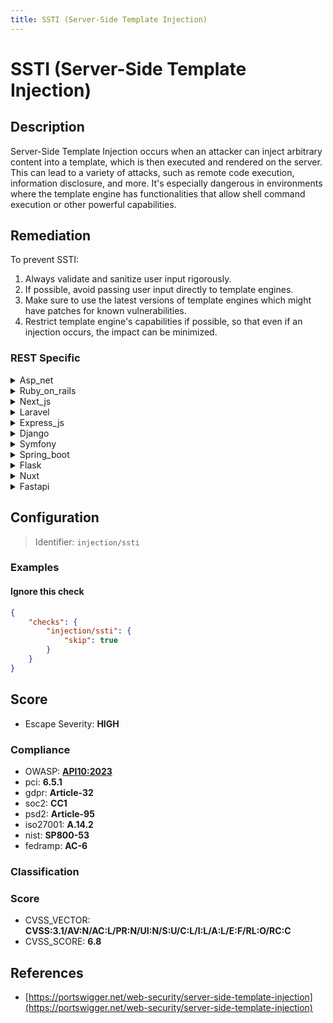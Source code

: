 ```yaml
---
title: SSTI (Server-Side Template Injection)
---
```


# SSTI (Server-Side Template Injection)

## Description

Server-Side Template Injection occurs when an attacker can inject arbitrary content into a template, which is then executed and rendered on the server. This can lead to a variety of attacks, such as remote code execution, information disclosure, and more.
It's especially dangerous in environments where the template engine has functionalities that allow shell command execution or other powerful capabilities.


## Remediation

To prevent SSTI:

1. Always validate and sanitize user input rigorously.
2. If possible, avoid passing user input directly to template engines.
3. Make sure to use the latest versions of template engines which might have patches for known vulnerabilities.
4. Restrict template engine's capabilities if possible, so that even if an injection occurs, the impact can be minimized.



### REST Specific

<details>
    <summary>Asp_net</summary>

To mitigate Server-Side Template Injection in ASP.NET, ensure that user input is strictly validated and sanitized before being passed to the template engine. Employ context-specific escaping and adhere to the principle of least privilege by restricting template engine permissions. Additionally, update to the latest version of the template engine and ASP.NET framework to benefit from security patches.

</details>

<details>
    <summary>Ruby_on_rails</summary>

In Ruby on Rails, ensure that user input is sanitized before being passed to the template engine. Use Rails' built-in escaping mechanisms to prevent the injection of malicious content. Additionally, configure the template engine to disable potentially dangerous features and adhere to the principle of least privilege, granting minimal permissions necessary for templates to function.

</details>

<details>
    <summary>Next_js</summary>

To mitigate Server-Side Template Injection in Next.js, ensure user input is properly sanitized and validated before being passed to template engines. Employ context-aware escaping and adhere to the principle of least privilege by restricting template engine permissions. Regularly update Next.js and its dependencies to incorporate security patches.

</details>

<details>
    <summary>Laravel</summary>

In Laravel, always ensure that user input is sanitized before being passed to the template engine. Use Laravel's built-in escaping functions, such as '{{ }}' for output, and avoid using '{!! !!}' which does not escape content. Additionally, adhere to the principle of least privilege by restricting template engine permissions and capabilities.

</details>

<details>
    <summary>Express_js</summary>

To mitigate Server-Side Template Injection in Express.js, ensure that user input is properly sanitized and validated before being passed to the template engine. Use context-aware escaping and adhere to the principle of least privilege by restricting template engine permissions. Additionally, avoid using eval() or allowing the execution of arbitrary code within templates. Keep the template engine and its dependencies up-to-date with the latest security patches.

</details>

<details>
    <summary>Django</summary>

In Django, ensure that you are using the latest version of the framework, as it includes built-in protections against SSTI. Always escape user input using Django's template system, which by default escapes variables unless explicitly told not to. Avoid using the 'safe' filter or marking content as 'mark_safe' unless absolutely necessary and you're sure about the safety of the content. Additionally, never allow user input to control the names of template tags or filters.

</details>

<details>
    <summary>Symfony</summary>

In Symfony, ensure that user input is never directly passed into the template engine. Use the 'escape' function to sanitize output, adhere to the principle of least privilege when configuring template permissions, and employ a Content Security Policy (CSP) to mitigate the risk of XSS attacks. Additionally, regularly update the Symfony framework and its dependencies to incorporate security patches.

</details>

<details>
    <summary>Spring_boot</summary>

In Spring Boot applications, to prevent Server-Side Template Injection, ensure that user input is never directly passed into template engines. Always sanitize and validate all user inputs. Use context-aware escaping and adhere to the principle of least privilege when configuring template engine permissions. Additionally, keep all dependencies, including the template engine, up to date with the latest security patches.

</details>

<details>
    <summary>Flask</summary>

To mitigate Server-Side Template Injection in Flask, ensure that user input is properly sanitized before being passed to the template engine. Use the Jinja2 sandboxed environment to restrict the template's capabilities, and avoid using functions like 'from_string' that compile templates from user inputs. Additionally, always keep the Jinja2 library up-to-date with the latest security patches.

</details>

<details>
    <summary>Nuxt</summary>

To mitigate Server-Side Template Injection in Nuxt.js, ensure that user input is properly sanitized and validated before being passed to the template engine. Utilize built-in escaping mechanisms to prevent the injection of malicious code. Additionally, adhere to the principle of least privilege by restricting template engine permissions and avoid using dangerous functions that can execute system-level commands. Keep Nuxt.js and its dependencies up to date to benefit from the latest security patches.

</details>

<details>
    <summary>Fastapi</summary>

To mitigate Server-Side Template Injection in FastAPI, ensure that user input is properly sanitized and validated before being passed to the template engine. Use built-in escaping mechanisms provided by the template engine, and avoid allowing users to control template logic or structure. Additionally, configure the template engine to disable or restrict dangerous functionalities that can execute arbitrary code. Regularly update FastAPI and its dependencies to incorporate security fixes.

</details>

## Configuration

> Identifier: `injection/ssti`



### Examples



#### Ignore this check

```json
{
    "checks": {
        "injection/ssti": {
            "skip": true
        }
    }
}
```




## Score

- Escape Severity: **<span className="high-severity">HIGH</span>**

### Compliance

- OWASP: **[API10:2023](https://github.com/OWASP/API-Security/blob/master/editions/2023/en/0xaa-unsafe-consumption-of-apis.md)**
- pci: **6.5.1**
- gdpr: **Article-32**
- soc2: **CC1**
- psd2: **Article-95**
- iso27001: **A.14.2**
- nist: **SP800-53**
- fedramp: **AC-6**

### Classification






### Score

- CVSS_VECTOR: **CVSS:3.1/AV:N/AC:L/PR:N/UI:N/S:U/C:L/I:L/A:L/E:F/RL:O/RC:C**
- CVSS_SCORE: **6.8**

## References

- [https://portswigger.net/web-security/server-side-template-injection](https://portswigger.net/web-security/server-side-template-injection)
  